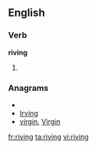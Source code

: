 ==English==

===Verb===
'''riving'''

# {{present participle of|[[rive]]}}

===Anagrams===
* {{alphagram|giinrv}}
* [[Irving#English|Irving]]
* [[virgin#English|virgin]], [[Virgin#English|Virgin]]

[[fr:riving]]
[[ta:riving]]
[[vi:riving]]